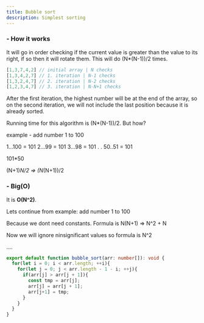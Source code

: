 ```yaml
---
title: Bubble sort
description: Simplest sorting
---
```


<h3 className="text-lg font-semibold">- How it works</h3>

It will go in order checking if the current value is greater than the value to its right, if so then it will rotate them. This will do (N*(N-1))/2 times.

```js
[1,3,7,4,2] // initial array | N checks
[1,3,4,2,7] // 1. iteration | N-1 checks
[1,3,2,4,7] // 2. iteration | N-2 checks
[1,2,3,4,7] // 3. iteration | N-N+1 checks
```

After the first iteration, the highest number will be at the end of the array, so on the second iteration, we will not include the last position because it is already sorted.

Running time for this algorithm is (N*(N-1))/2. But how?

example - add number 1 to 100

1...100 = 101
2...99  = 101
3...98  = 101
.
.
50..51  = 101

101*50

(N+1)*N/2 => (N*(N+1))/2


<h3 className="text-lg font-semibold mt-7">- Big(O)</h3>

It is **O(N^2)**.

Lets continue from example: add number 1 to 100

Because we dont need constants. Formula is N(N+1) => N^2 + N 

Now we will ignore ninsignificant values so formula is N^2

....



```ts
export default function bubble_sort(arr: number[]): void {
  for(let i = 0; i < arr.length; ++i){
    for(let j = 0; j < arr.length - 1 - i; ++j){
      if(arr[j] > arr[j + 1]){
        const tmp = arr[j];
        arr[j] = arr[j + 1];
        arr[j+1] = tmp;
      }
    }
  }
}
```